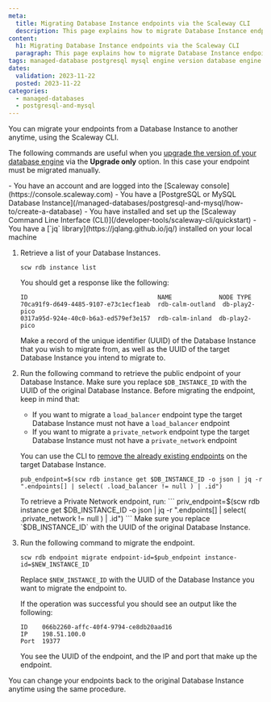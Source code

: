 ```yaml
---
meta:
  title: Migrating Database Instance endpoints via the Scaleway CLI
  description: This page explains how to migrate Database Instance endpoints via the Scaleway CLI.
content:
  h1: Migrating Database Instance endpoints via the Scaleway CLI
  paragraph: This page explains how to migrate Database Instance endpoints via the Scaleway CLI.
tags: managed-database postgresql mysql engine version database engine endpoints
dates:
  validation: 2023-11-22
  posted: 2023-11-22
categories:
  - managed-databases
  - postgresql-and-mysql
---
```


You can migrate your endpoints from a Database Instance to another anytime, using the Scaleway CLI.

The following commands are useful when you [upgrade the version of your database engine](/managed-databases/postgresql-and-mysql/how-to/upgrade-version) via the **Upgrade only** option. In this case your endpoint must be migrated manually.

<Macro id="iam-requirements" />

<Message type="requirement">
  - You have an account and are logged into the [Scaleway console](https://console.scaleway.com)
  - You have a [PostgreSQL or MySQL Database Instance](/managed-databases/postgresql-and-mysql/how-to/create-a-database)
  - You have installed and set up the [Scaleway Command Line Interface (CLI)](/developer-tools/scaleway-cli/quickstart)
  - You have a [`jq` library](https://jqlang.github.io/jq/) installed on your local machine
</Message>

1. Retrieve a list of your Database Instances.
    ```
    scw rdb instance list
    ```
    You should get a response like the following:

    ```
    ID                                    NAME             NODE TYPE
    70ca91f9-d649-4485-9107-e73c1ecf1eab  rdb-calm-outland  db-play2-pico
    0317a95d-924e-40c0-b6a3-ed579ef3e157  rdb-calm-inland  db-play2-pico
    ```

    Make a record of the unique identifier (UUID) of the Database Instance that you wish to migrate from, as well as the UUID of the target Database Instance you intend to migrate to.
2. Run the following command to retrieve the public endpoint of your Database Instance. Make sure you replace `$DB_INSTANCE_ID` with the UUID of the original Database Instance.
    <Message type="important">
      Before migrating the endpoint, keep in mind that:
      - If you want to migrate a `load_balancer` endpoint type the target Database Instance must not have a `load_balancer` endpoint
      - If you want to migrate a `private_network` endpoint type the target Database Instance must not have a `private_network` endpoint

      You can use the CLI to [remove the already existing endpoints](https://github.com/scaleway/scaleway-cli/blob/master/docs/commands/rdb.md#delete-a-database-instance-endpoint) on the target Database Instance.
    </Message>


    ```
    pub_endpoint=$(scw rdb instance get $DB_INSTANCE_ID -o json | jq -r ".endpoints[] | select( .load_balancer != null ) | .id")
    ```

    <Message type="tip">
      To retrieve a Private Network endpoint, run:
      ```
      priv_endpoint=$(scw rdb instance get $DB_INSTANCE_ID -o json | jq -r ".endpoints[] | select( .private_network != null ) | .id")
      ```
      Make sure you replace `$DB_INSTANCE_ID` with the UUID of the original Database Instance.
    </Message>

3. Run the following command to migrate the endpoint.
    ```
    scw rdb endpoint migrate endpoint-id=$pub_endpoint instance-id=$NEW_INSTANCE_ID
    ```
    Replace `$NEW_INSTANCE_ID` with the UUID of the Database Instance you want to migrate the endpoint to.

    If the operation was successful you should see an output like the following:

    ```
    ID    066b2260-affc-40f4-9794-ce8db20aad16
    IP    198.51.100.0
    Port  19377
    ```

    You see the UUID of the endpoint, and the IP and port that make up the endpoint.


You can change your endpoints back to the original Database Instance anytime using the same procedure.